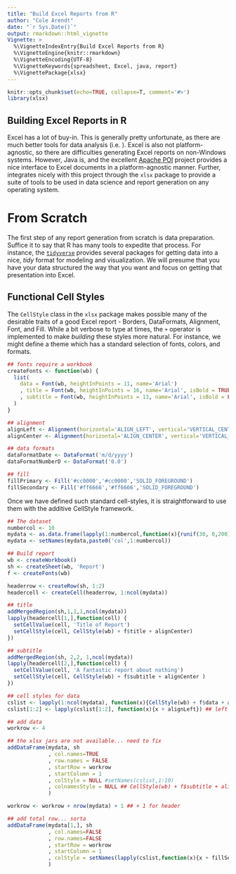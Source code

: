 ```yaml
---
title: "Build Excel Reports from R"
author: "Cole Arendt"
date: "`r Sys.Date()`"
output: rmarkdown::html_vignette
Vignette: >
  %\VignetteIndexEntry{Build Excel Reports from R}
  %\VignetteEngine{knitr::rmarkdown}
  %\VignetteEncoding{UTF-8}
  %\VignetteKeywords{spreadsheet, Excel, java, report}
  %\VignettePackage{xlsx}
---
```


```r
knitr::opts_chunk$set(echo=TRUE, collapse=T, comment='#>')
library(xlsx)
```

## Building Excel Reports in R

Excel has a lot of buy-in.  This is generally pretty unfortunate, as there are much better tools for data analysis (i.e. \R).  Excel is also not platform-agnostic, so there are difficulties generating Excel reports on non-Windows systems.  However, Java is, and the excellent [Apache POI](https://poi.apache.org/) project provides a nice interface to Excel documents in a platform-agnostic manner.  Further, \R integrates nicely with this project through the `xlsx` package to provide a suite of tools to be used in data science and report generation on any operating system.

# From Scratch

The first step of any report generation from scratch is data preparation.  Suffice it to say that R has many tools to expedite that process.  For instance, the [`tidyverse`](http://tidyverse.org/) provides several packages for getting data into a nice, _tidy_ format for modeling and visualization.  We will presume that you have your data structured the way that you want and focus on getting that presentation into Excel.

## Functional Cell Styles

The `CellStyle` class in the `xlsx` package makes possible many of the desirable traits of a good Excel report - Borders, DataFormats, Alignment, Font, and Fill.  While a bit verbose to type at times, the `+` operator is implemented to make *building* these styles more natural.  For instance, we might define a theme which has a standard selection of fonts, colors, and formats.

```r

## fonts require a workbook
createFonts <- function(wb) {
  list(
    data = Font(wb, heightInPoints = 11, name='Arial')
    , title = Font(wb, heightInPoints = 16, name='Arial', isBold = TRUE)
    , subtitle = Font(wb, heightInPoints = 13, name='Arial', isBold = FALSE, isItalic = TRUE)
  )
}

## alignment
alignLeft <- Alignment(horizontal='ALIGN_LEFT', vertical='VERTICAL_CENTER', wrapText = TRUE)
alignCenter <- Alignment(horizontal='ALIGN_CENTER', vertical='VERTICAL_CENTER', wrapText=TRUE)

## data formats
dataFormatDate <- DataFormat('m/d/yyyy')
dataFormatNumberD <- DataFormat('0.0')

## fill
fillPrimary <- Fill('#cc0000','#cc0000','SOLID_FOREGROUND')
fillSecondary <- Fill('#ff6666','#ff6666','SOLID_FOREGROUND')

```

Once we have defined such standard cell-styles, it is straightforward to use them with the additive CellStyle framework.

```r
## The dataset
numbercol <- 10
mydata <- as.data.frame(lapply(1:numbercol,function(x){runif(30, 0,200)}))
mydata <- setNames(mydata,paste0('col',1:numbercol))

## Build report
wb <- createWorkbook()
sh <- createSheet(wb, 'Report')
f <- createFonts(wb)

headerrow <- createRow(sh, 1:2)
headercell <- createCell(headerrow, 1:ncol(mydata))

## title
addMergedRegion(sh,1,1,1,ncol(mydata))
lapply(headercell[1,],function(cell) {
  setCellValue(cell, 'Title of Report')
  setCellStyle(cell, CellStyle(wb) + f$title + alignCenter)
})

## subtitle
addMergedRegion(sh, 2,2, 1,ncol(mydata))
lapply(headercell[2,],function(cell) {
  setCellValue(cell, 'A fantastic report about nothing')
  setCellStyle(cell, CellStyle(wb) + f$subtitle + alignCenter )
})

## cell styles for data
cslist <- lapply(1:ncol(mydata), function(x){CellStyle(wb) + f$data + alignCenter + dataFormatNumberD})
cslist[1:2] <- lapply(cslist[1:2], function(x){x + alignLeft}) ## left align first two columns

## add data
workrow <- 4

## the xlsx jars are not available... need to fix
addDataFrame(mydata, sh
             , col.names=TRUE
             , row.names = FALSE
             , startRow = workrow
             , startColumn = 1 
             , colStyle = NULL #setNames(cslist,1:10)
             , colnamesStyle = NULL ## CellStyle(wb) + f$subtitle + alignCenter + fillPrimary
             )

workrow <- workrow + nrow(mydata) + 1 ## + 1 for header

## add total row... sorta
addDataFrame(mydata[1,], sh
             , col.names=FALSE
             , row.names=FALSE
             , startRow = workrow
             , startColumn = 1
             , colStyle = setNames(lapply(cslist,function(x){x + fillSecondary}),1:10)
             )
```